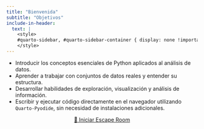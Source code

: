 ```yaml
---
title: "Bienvenida"
subtitle: "Objetivos"
include-in-header:
  text: |
    <style>
    #quarto-sidebar, #quarto-sidebar-container { display: none !important; }
    </style>
---
```


- Introducir los conceptos esenciales de Python aplicados al análisis de datos.  
- Aprender a trabajar con conjuntos de datos reales y entender su estructura.  
- Desarrollar habilidades de exploración, visualización y análisis de información.  
- Escribir y ejecutar código directamente en el navegador utilizando `Quarto-Pyodide`, sin necesidad de instalaciones adicionales.

<center>
<a href="rooms/sala_00.html" class="btn btn-warning btn-lg w-100">🚀 Iniciar Escape Room</a>
</center>

